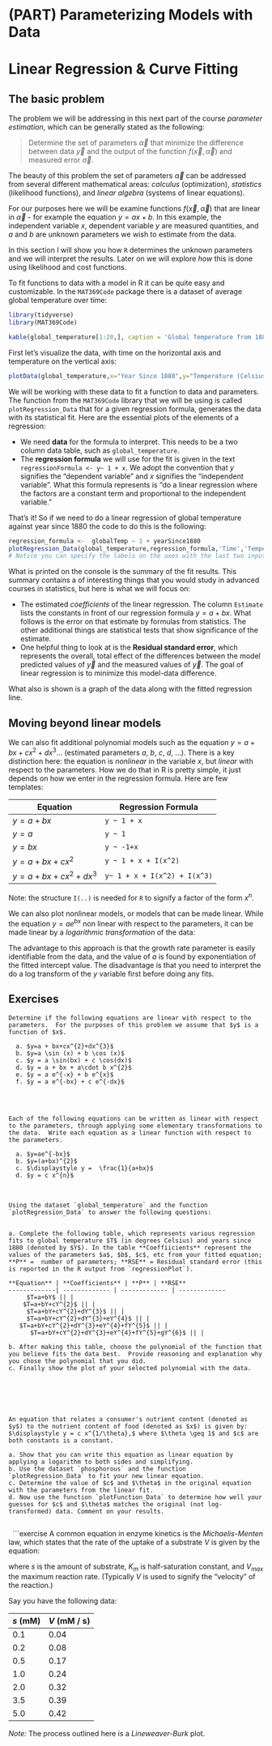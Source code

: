 # (PART) Parameterizing Models with Data {-} 

# Linear Regression & Curve Fitting {#linearRegression}


## The basic problem
The problem we will be addressing in this next part of the course _parameter estimation_, which can be generally stated as the following:


> Determine the set of parameters $\vec{\alpha}$ that minimize the difference between data $\vec{y}$ and the output of the function $f(\vec{x}, \vec{\alpha})$ and measured error $\vec{\sigma}$.


The beauty of this problem the set of parameters $\vec{\alpha}$ can be addressed from several different mathematical areas: _calculus_  (optimization), _statistics_ (likelihood functions), and _linear algebra_ (systems of linear equations).

For our purposes here we will be examine functions $f(\vec{x},\vec{\alpha})$ that are linear in $\vec{\alpha}$ - for example the equation $y=ax+b$.  In this example, the independent variable $x$, dependent variable $y$ are measured quantities, and $a$ and $b$ are unknown parameters we wish to estimate from the data.

In this section I will show you how `R` determines the unknown parameters and we will interpret the results. Later on we will explore *how* this is done using likelihood and cost functions.

To fit functions to data with a model in R it can be quite easy and customizable.  In the `MAT369Code` package there is a dataset of average global temperature over time:

```r
library(tidyverse)
library(MAT369Code)

kable(global_temperature[1:20,], caption = 'Global Temperature from 1880')

```

First let's visualize the data, with time on the horizontal axis and temperature on the vertical axis:

```r

plotData(global_temperature,x="Year Since 1880",y="Temperature (Celsius)")

```


We will be working with these data to fit a function to data and parameters.  The function from the `MAT369Code` library that we will be using is called `plotRegression_Data` that for a given regression formula, generates the data with its statistical fit.  Here are the essential plots of the elements of a regression:

- We need **data** for the formula to interpret. This needs to be a two column data table, such as `global_temperature`.
- The **regression formula** we will use for the fit is given in the text `regressionFormula <- y~ 1 + x`.  We adopt the convention that $y$ signifies the "dependent variable" and $x$ signifies the "independent variable".   What this formula represents is "do a linear regression where the factors are a constant term and proportional to the independent variable." 


That's it!  So if we need to do a linear regression of global temperature against year since 1880 the code to do this is the following:

```r
regression_formula <-  globalTemp ~ 1 + yearSince1880 
plotRegression_Data(global_temperature,regression_formula,'Time','Temperature')
# Notice you can specify the labels on the axes with the last two inputs to the function.
```

What is printed on the console is the summary of the fit results. This summary contains a of interesting things that you would study in advanced courses in statistics, but here is what we will focus on:

- The estimated *coefficients* of the linear regression.  The column `Estimate` lists the constants in front of our regression formula $y=a+bx$. What follows is the error on that estimate by formulas from statistics.  The other additional things are statistical tests that show significance of the estimate.
- One helpful thing to look at is the **Residual standard error**, which represents the overall, total effect of the differences between the model predicted values of $\vec{y}$ and the measured values of $\vec{y}$.  The goal of linear regression is to minimize this model-data difference.


What also is shown is a graph of the data along with the fitted regression line.  


## Moving beyond linear models
We can also fit additional polynomial models such as the equation
$y = a + bx + cx^{2} + dx^{3} ...$  (estimated parameters $a$, $b$, $c$, $d$, ...). There is a key distinction here: the equation is *nonlinear* in the variable $x$, but *linear* with respect to the parameters. How we do that in R is pretty simple, it just depends on how we enter in the regression formula.  Here are few templates:


**Equation** | **Regression Formula**
-------------| -------------
    $y=a+bx$ | `y ~ 1 + x`
    $y=a$ |  `y ~ 1` 
    $y=bx$ | ` y ~ -1+x ` 
    $y=a+bx+cx^{2}$ |  ` y ~ 1 + x + I(x^2) `
    $y=a+bx+cx^{2}+dx^{3}$ |  `y~ 1 + x + I(x^2) + I(x^3) `


Note: the structure `I(..)` is needed for `R` to signify a factor of the form $x^{n}$.


We can also plot nonlinear models, or models that can be made linear.  While the equation $y=ae^{bx}$ non linear with respect to the parameters, it can be made linear by a *logarithmic transformation*  of the data:
\begin{equation}
\ln(y) = \ln(ae^{bx}) = \ln(a) + \ln (e^{bx}) = \ln(a) + bx
\end{equation}

The advantage to this approach is that the growth rate parameter is easily identifiable from the data, and the value of $a$ is found by exponentiation of the fitted intercept value.  The disadvantage is that you need to interpret the do a log transform of the $y$ variable first before doing any fits.

\newpage 
## Exercises

```exercise
Determine if the following equations are linear with respect to the parameters.  For the purposes of this problem we assume that $y$ is a function of $x$.

  a. $y=a + bx+cx^{2}+dx^{3}$
  b. $y=a \sin (x) + b \cos (x)$
  c. $y = a \sin(bx) + c \cos(dx)$
  d. $y = a + bx + a\cdot b x^{2}$
  e. $y = a e^{-x} + b e^{x}$
  f. $y = a e^{-bx} + c e^{-dx}$
  

```
&nbsp;
<!-- Idea taken from https://stattrek.com/regression/linear-transformation.aspx -->
```exercise
Each of the following equations can be written as linear with respect to the parameters, through applying some elementary transformations to the data.  Write each equation as a linear function with respect to the parameters.

  a. $y=ae^{-bx}$
  b. $y=(a+bx)^{2}$
  c. $\displaystyle y =  \frac{1}{a+bx}$
  d. $y = c x^{n}$

```

&nbsp;
 <!-- From van den Berg, pg 59, exercise 3.13 -->

```exercise
Using the dataset `global_temperature` and the function `plotRegression_Data` to answer the following questions:


a. Complete the following table, which represents various regression fits to global temperature $T$ (in degrees Celsius) and years since 1880 (denoted by $Y$). In the table **Coeffiicients** represent the values of the parameters $a$, $b$, $c$, etc from your fitted equation; **P** =  number of parameters; **RSE** = Residual standard error (this is reported in the R output from `regressionPlot`).

**Equation** | **Coefficients** | **P** | **RSE**
-------------| ------------- | ------------- | -------------
     $T=a+bY$ || |
    $T=a+bY+cY^{2}$ || |
     $T=a+bY+cY^{2}+dY^{3}$ || |
     $T=a+bY+cY^{2}+dY^{3}+eY^{4}$ || |
   $T=a+bY+cY^{2}+dY^{3}+eY^{4}+fY^{5}$ || | 
      $T=a+bY+cY^{2}+dY^{3}+eY^{4}+fY^{5}+gY^{6}$ || |
 
b. After making this table, choose the polynomial of the function that you believe fits the data best.  Provide reasoning and explanation why you chose the polynomial that you did.
c. Finally show the plot of your selected polynomial with the data.

  


```

&nbsp;
```exercise
An equation that relates a consumer's nutrient content (denoted as $y$) to the nutrient content of food (denoted as $x$) is given by: $\displaystyle y = c x^{1/\theta},$ where $\theta \geq 1$ and $c$ are both constants is a constant.

a. Show that you can write this equation as linear equation by applying a logarithm to both sides and simplifying.
b. Use the dataset `phosphorous` and the function `plotRegression_Data` to fit your new linear equation.
c. Determine the value of $c$ and $\theta$ in the original equation with the parameters from the linear fit.
d. Now use the function `plotFunction_Data` to determine how well your guesses for $c$ and $\theta$ matches the original (not log-transformed) data. Comment on your results.


```
&nbsp;
 <!-- Keener vol1 pg 44 and pg 11 -->
```exercise
A common equation in enzyme kinetics is the *Michaelis-Menten* law, which states that the rate of the uptake of a substrate $V$ is given by the equation:
  
  \begin{equation}
V = \frac{V_{max} s}{s+K_{m}},
\end{equation}

where $s$ is the amount of substrate, $K_{m}$ is half-saturation constant, and $V_{max}$ the maximum reaction rate.  (Typically $V$ is used to signify the "velocity" of the reaction.)

Say you have the following data:
  
*s* (mM) | *V* (mM / s)
-------------| -------------
    0.1 | 0.04
    0.2 |  0.08 
    0.5 | 0.17 
    1.0 |  0.24
    2.0 |  0.32
    3.5 |  0.39
    5.0 |  0.42
    
    
\begin{enumerate}
\item Using algebra, show that this equation can be written as $\displaystyle \frac{1}{V} = \frac{1}{V_{max}} + \frac{K_{m}}{V_{max}} \cdot \frac{1}{s}$
\item  Notice that this equation is linear with variables $\displaystyle \frac{1}{V}$ and $\displaystyle \frac{1}{s}$.  Use $\texttt{plotRegression\_Data}$ to determine a linear fit for the transformed data.
\item With your regression coefficients and the equation, determine values of $K_{m}$ and $V_{max}$.
\item Use $\texttt{plotFunction\_Data}$ to compare the actual data to the curve you found.
\end{enumerate}
    
*Note:* The process outlined here is a *Lineweaver-Burk* plot.